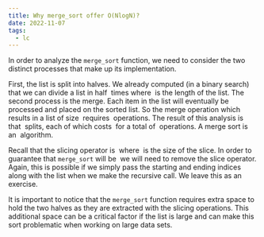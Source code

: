 ```yaml
---
title: Why merge_sort offer O(NlogN)?
date: 2022-11-07
tags:
  - lc
---
```

In order to analyze the `merge_sort` function, we need to consider the two distinct processes that make up its implementation. 

First, the list is split into halves. We already computed (in a binary search) that we can divide a list in half  times where  is the length of the list. The second process is the merge. Each item in the list will eventually be processed and placed on the sorted list. So the merge operation which results in a list of size  requires  operations. The result of this analysis is that  splits, each of which costs  for a total of  operations. A merge sort is an  algorithm.

Recall that the slicing operator is  where  is the size of the slice. In order to guarantee that `merge_sort` will be  we will need to remove the slice operator. Again, this is possible if we simply pass the starting and ending indices along with the list when we make the recursive call. We leave this as an exercise.

It is important to notice that the `merge_sort` function requires extra space to hold the two halves as they are extracted with the slicing operations. This additional space can be a critical factor if the list is large and can make this sort problematic when working on large data sets.